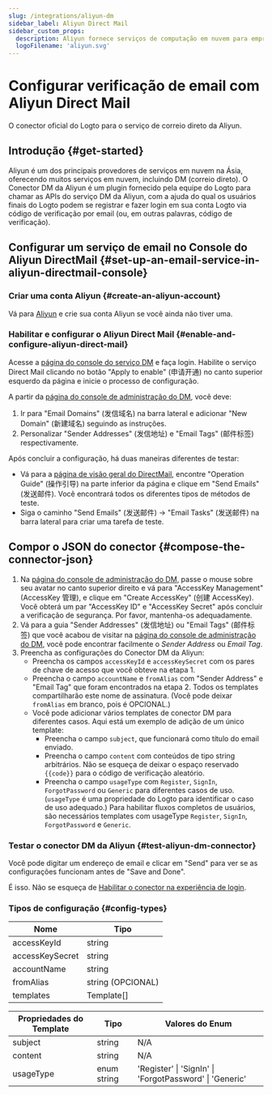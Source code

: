 ```yaml
---
slug: /integrations/aliyun-dm
sidebar_label: Aliyun Direct Mail
sidebar_custom_props:
  description: Aliyun fornece serviços de computação em nuvem para empresas online.
  logoFilename: 'aliyun.svg'
---
```



# Configurar verificação de email com Aliyun Direct Mail

O conector oficial do Logto para o serviço de correio direto da Aliyun.

<GuideTip />

## Introdução \{#get-started}

Aliyun é um dos principais provedores de serviços em nuvem na Ásia, oferecendo muitos serviços em nuvem, incluindo DM (correio direto). O Conector DM da Aliyun é um plugin fornecido pela equipe do Logto para chamar as APIs do serviço DM da Aliyun, com a ajuda do qual os usuários finais do Logto podem se registrar e fazer login em sua conta Logto via código de verificação por email (ou, em outras palavras, código de verificação).

## Configurar um serviço de email no Console do Aliyun DirectMail \{#set-up-an-email-service-in-aliyun-directmail-console}

### Criar uma conta Aliyun \{#create-an-aliyun-account}

Vá para [Aliyun](https://aliyun.com/) e crie sua conta Aliyun se você ainda não tiver uma.

### Habilitar e configurar o Aliyun Direct Mail \{#enable-and-configure-aliyun-direct-mail}

Acesse a [página do console do serviço DM](https://www.aliyun.com/product/directmail) e faça login. Habilite o serviço Direct Mail clicando no botão "Apply to enable" (申请开通) no canto superior esquerdo da página e inicie o processo de configuração.

A partir da [página do console de administração do DM](https://dm.console.aliyun.com/), você deve:

1. Ir para "Email Domains" (发信域名) na barra lateral e adicionar "New Domain" (新建域名) seguindo as instruções.
2. Personalizar "Sender Addresses" (发信地址) e "Email Tags" (邮件标签) respectivamente.

Após concluir a configuração, há duas maneiras diferentes de testar:

- Vá para a [página de visão geral do DirectMail](https://dm.console.aliyun.com/), encontre "Operation Guide" (操作引导) na parte inferior da página e clique em "Send Emails" (发送邮件). Você encontrará todos os diferentes tipos de métodos de teste.
- Siga o caminho "Send Emails" (发送邮件) -> "Email Tasks" (发送邮件) na barra lateral para criar uma tarefa de teste.

## Compor o JSON do conector \{#compose-the-connector-json}

1. Na [página do console de administração do DM](https://dm.console.aliyun.com/), passe o mouse sobre seu avatar no canto superior direito e vá para "AccessKey Management" (AccessKey 管理), e clique em "Create AccessKey" (创建 AccessKey). Você obterá um par "AccessKey ID" e "AccessKey Secret" após concluir a verificação de segurança. Por favor, mantenha-os adequadamente.
2. Vá para a guia "Sender Addresses" (发信地址) ou "Email Tags" (邮件标签) que você acabou de visitar na [página do console de administração do DM](https://dm.console.aliyun.com/), você pode encontrar facilmente o _Sender Address_ ou _Email Tag_.
3. Preencha as configurações do Conector DM da Aliyun:
   - Preencha os campos `accessKeyId` e `accessKeySecret` com os pares de chave de acesso que você obteve na etapa 1.
   - Preencha o campo `accountName` e `fromAlias` com "Sender Address" e "Email Tag" que foram encontrados na etapa 2. Todos os templates compartilharão este nome de assinatura. (Você pode deixar `fromAlias` em branco, pois é OPCIONAL.)
   - Você pode adicionar vários templates de conector DM para diferentes casos. Aqui está um exemplo de adição de um único template:
     - Preencha o campo `subject`, que funcionará como título do email enviado.
     - Preencha o campo `content` com conteúdos de tipo string arbitrários. Não se esqueça de deixar o espaço reservado `{{code}}` para o código de verificação aleatório.
     - Preencha o campo `usageType` com `Register`, `SignIn`, `ForgotPassword` ou `Generic` para diferentes casos de uso. (`usageType` é uma propriedade do Logto para identificar o caso de uso adequado.) Para habilitar fluxos completos de usuários, são necessários templates com usageType `Register`, `SignIn`, `ForgotPassword` e `Generic`.

### Testar o conector DM da Aliyun \{#test-aliyun-dm-connector}

Você pode digitar um endereço de email e clicar em "Send" para ver se as configurações funcionam antes de "Save and Done".

É isso. Não se esqueça de [Habilitar o conector na experiência de login](/connectors/email-connectors/#enable-email-sign-up-or-sign-in).

### Tipos de configuração \{#config-types}

| Nome            | Tipo              |
| --------------- | ----------------- |
| accessKeyId     | string            |
| accessKeySecret | string            |
| accountName     | string            |
| fromAlias       | string (OPCIONAL) |
| templates       | Template[]        |

| Propriedades do Template | Tipo        | Valores do Enum                                         |
| ------------------------ | ----------- | ------------------------------------------------------- |
| subject                  | string      | N/A                                                     |
| content                  | string      | N/A                                                     |
| usageType                | enum string | 'Register' \| 'SignIn' \| 'ForgotPassword' \| 'Generic' |
